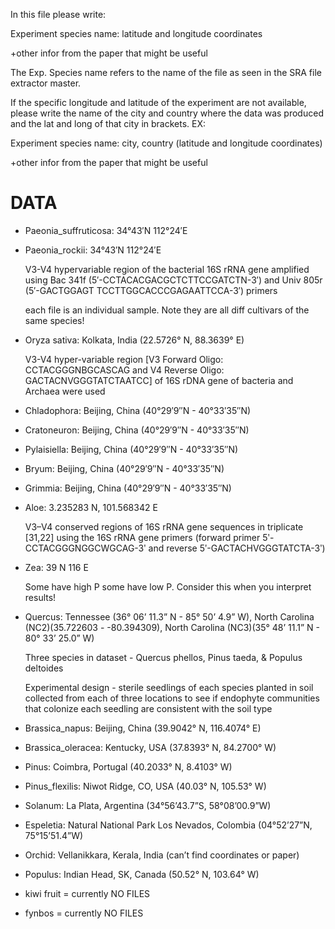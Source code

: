 In this file please write:

Experiment species name: latitude and longitude coordinates

+other infor from the paper that might be useful

The Exp. Species name refers to the name of the file as seen in the SRA file extractor master. 

If the specific longitude and latitude of the experiment are not available, please write the name of the city and country where the data was produced and the lat and long of that city in brackets.
EX: 

Experiment species name: city, country (latitude and longitude coordinates)

+other infor from the paper that might be useful

# DATA

- Paeonia_suffruticosa: 34°43′N	112°24′E

- Paeonia_rockii: 34°43′N	112°24′E

   V3-V4 hypervariable region of the bacterial 16S rRNA gene amplified using Bac 341f (5′-CCTACACGACGCTCTTCCGATCTN-3′) and Univ 805r (5′-GACTGGAGT TCCTTGGCACCCGAGAATTCCA-3′) primers

   each file is an individual sample. Note they are all diff cultivars of the same species!

- Oryza sativa: Kolkata, India (22.5726° N, 88.3639° E)
  
   V3-V4 hyper-variable region [V3 Forward Oligo: CCTACGGGNBGCASCAG and V4 Reverse Oligo: GACTACNVGGGTATCTAATCC] of 16S rDNA gene of bacteria and Archaea were used
 
- Chladophora: Beijing, China (40°29′9″N - 40°33′35″N)

- Cratoneuron: Beijing, China (40°29′9″N - 40°33′35″N)

- Pylaisiella: Beijing, China (40°29′9″N - 40°33′35″N)

- Bryum: Beijing, China (40°29′9″N - 40°33′35″N)

- Grimmia: Beijing, China (40°29′9″N - 40°33′35″N)

- Aloe: 3.235283 N, 101.568342 E

   V3–V4 conserved regions of 16S rRNA gene sequences in triplicate [31,22] using the 16S rRNA gene primers (forward primer 5ʹ-CCTACGGGNGGCWGCAG-3ʹ and reverse 5ʹ-GACTACHVGGGTATCTA-3ʹ)

- Zea: 39 N 116 E

   Some have high P some have low P. Consider this when you interpret results! 

- Quercus: Tennessee (36° 06' 11.3" N - 85° 50' 4.9" W), North Carolina (NC2)(35.722603 - -80.394309), North Carolina (NC3)(35° 48' 11.1" N - 80° 33' 25.0" W)

   Three species in dataset - Quercus phellos, Pinus taeda, & Populus deltoides
   
   Experimental design - sterile seedlings of each species planted in soil collected from each of three locations to see if endophyte      communities that colonize each seedling are consistent with the soil type

- Brassica_napus: Beijing, China (39.9042° N, 116.4074° E)

- Brassica_oleracea: Kentucky, USA (37.8393° N, 84.2700° W)

- Pinus: Coimbra, Portugal (40.2033° N, 8.4103° W)

- Pinus_flexilis: Niwot Ridge, CO, USA (40.03° N, 105.53° W)

- Solanum: La Plata, Argentina (34°56’43.7”S, 58°08’00.9”W)

- Espeletia: Natural National Park Los Nevados, Colombia (04°52’27”N, 75°15’51.4”W)

- Orchid: Vellanikkara, Kerala, India (can't find coordinates or paper)

- Populus: Indian Head, SK, Canada (50.52° N, 103.64° W)




- kiwi fruit = currently NO FILES
- fynbos = currently NO FILES


